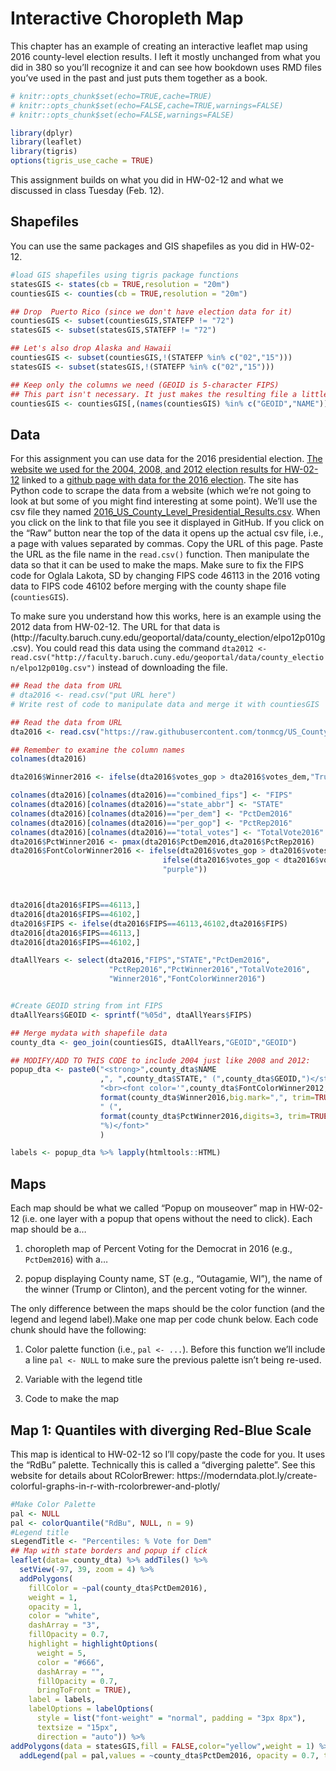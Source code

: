 # Interactive Choropleth Map

This chapter has an example of creating an interactive leaflet map using 2016 county-level election results. I left it mostly unchanged from what you did in 380 so you'll recognize it and can see how bookdown uses RMD files you've used in the past and just puts them together as a book.


```r
# knitr::opts_chunk$set(echo=TRUE,cache=TRUE)
# knitr::opts_chunk$set(echo=FALSE,cache=TRUE,warnings=FALSE)
# knitr::opts_chunk$set(echo=FALSE,warnings=FALSE)
```


```r
library(dplyr)
library(leaflet)
library(tigris)
options(tigris_use_cache = TRUE)
```

This assignment builds on what you did in HW-02-12 and what we discussed in class Tuesday (Feb. 12).

## Shapefiles

You can use the same packages and GIS shapefiles as you did in HW-02-12. 

```r
#load GIS shapefiles using tigris package functions
statesGIS <- states(cb = TRUE,resolution = "20m")
countiesGIS <- counties(cb = TRUE,resolution = "20m")

## Drop  Puerto Rico (since we don't have election data for it)
countiesGIS <- subset(countiesGIS,STATEFP != "72")
statesGIS <- subset(statesGIS,STATEFP != "72")

## Let's also drop Alaska and Hawaii
countiesGIS <- subset(countiesGIS,!(STATEFP %in% c("02","15")))
statesGIS <- subset(statesGIS,!(STATEFP %in% c("02","15")))

## Keep only the columns we need (GEOID is 5-character FIPS)
## This part isn't necessary. It just makes the resulting file a little smaller, so the final map will load a little quicker. I won't bother for statesGIS because it's small already
countiesGIS <- countiesGIS[,(names(countiesGIS) %in% c("GEOID","NAME"))]
```


## Data
For this assignment you can use data for the 2016 presidential election. [The website we used for the 2004, 2008, and 2012 election results for HW-02-12](https://www.baruch.cuny.edu/confluence/display/geoportal/US+Presidential+Election+County+Results) linked to a [github page with data for the 2016 election](https://github.com/tonmcg/US_County_Level_Election_Results_08-16). The site has Python code to scrape the data from a website (which we're not going to look at but some of you might find interesting at some point). We'll use the csv file they named [2016_US_County_Level_Presidential_Results.csv](https://github.com/tonmcg/US_County_Level_Election_Results_08-16). When you click on the link to that file you see it displayed in GitHub. If you click on the "Raw" button near the top of the data it opens up the actual csv file, i.e., a page with values separated by commas. Copy the URL of this page. Paste the URL as the file name in the `read.csv()` function. Then manipulate the data so that it can be used to make the maps. Make sure to fix the FIPS code for Oglala Lakota, SD by changing FIPS code 46113 in the 2016 voting data to FIPS code 46102 before merging with the county shape file (`countiesGIS`). 

To make sure you understand how this works, here is an example using the 2012 data from HW-02-12. The URL for that data is (http://faculty.baruch.cuny.edu/geoportal/data/county_election/elpo12p010g.csv). You could read this data using the command `dta2012 <- read.csv("http://faculty.baruch.cuny.edu/geoportal/data/county_election/elpo12p010g.csv")` instead of downloading the file. 


```r
## Read the data from URL
# dta2016 <- read.csv("put URL here")
# Write rest of code to manipulate data and merge it with countiesGIS

```


```r
## Read the data from URL
dta2016 <- read.csv("https://raw.githubusercontent.com/tonmcg/US_County_Level_Election_Results_08-16/master/2016_US_County_Level_Presidential_Results.csv")

## Remember to examine the column names
colnames(dta2016)

dta2016$Winner2016 <- ifelse(dta2016$votes_gop > dta2016$votes_dem,"Trump","Clinton")

colnames(dta2016)[colnames(dta2016)=="combined_fips"] <- "FIPS"
colnames(dta2016)[colnames(dta2016)=="state_abbr"] <- "STATE"
colnames(dta2016)[colnames(dta2016)=="per_dem"] <- "PctDem2016"
colnames(dta2016)[colnames(dta2016)=="per_gop"] <- "PctRep2016"
colnames(dta2016)[colnames(dta2016)=="total_votes"] <- "TotalVote2016"
dta2016$PctWinner2016 <- pmax(dta2016$PctDem2016,dta2016$PctRep2016)
dta2016$FontColorWinner2016 <- ifelse(dta2016$votes_gop > dta2016$votes_dem,"red",
                                  ifelse(dta2016$votes_gop < dta2016$votes_dem,"blue",
                                  "purple"))



dta2016[dta2016$FIPS==46113,]
dta2016[dta2016$FIPS==46102,]
dta2016$FIPS <- ifelse(dta2016$FIPS==46113,46102,dta2016$FIPS)
dta2016[dta2016$FIPS==46113,]
dta2016[dta2016$FIPS==46102,]

dtaAllYears <- select(dta2016,"FIPS","STATE","PctDem2016",
                      "PctRep2016","PctWinner2016","TotalVote2016",
                      "Winner2016","FontColorWinner2016")


#Create GEOID string from int FIPS
dtaAllYears$GEOID <- sprintf("%05d", dtaAllYears$FIPS)

## Merge mydata with shapefile data
county_dta <- geo_join(countiesGIS, dtaAllYears,"GEOID","GEOID")

## MODIFY/ADD TO THIS CODE to include 2004 just like 2008 and 2012:
popup_dta <- paste0("<strong>",county_dta$NAME
                    ,", ",county_dta$STATE," (",county_dta$GEOID,")</strong>",
                    "<br><font color='",county_dta$FontColorWinner2012,"'>2012: ",
                    format(county_dta$Winner2016,big.mark=",", trim=TRUE),
                    " (",
                    format(county_dta$PctWinner2016,digits=3, trim=TRUE),
                    "%)</font>"
                    )

labels <- popup_dta %>% lapply(htmltools::HTML)

```


## Maps
Each map should be what we called "Popup on mouseover" map in HW-02-12 (i.e. one layer with a popup that opens without the need to click). Each map should be a...

1. choropleth map of Percent Voting for the Democrat in 2016 (e.g., `PctDem2016`) with a...

2. popup displaying County name, ST (e.g., "Outagamie, WI"), the name of the winner (Trump or Clinton), and the percent voting for the winner.


The only difference between the maps should be the color function (and the legend and legend label).Make one map per code chunk below. Each code chunk should have the following: 

1. Color palette function (i.e., `pal <- ...`). Before this function we'll include a line `pal <- NULL` to make sure the previous palette isn't being re-used.

2. Variable with the legend title

3. Code to make the map



## Map 1: Quantiles with diverging Red-Blue Scale
This map is identical to HW-02-12 so I'll copy/paste the code for you. It uses the "RdBu" palette. Technically this is called a "diverging palette". See this website for details about RColorBrewer: https://moderndata.plot.ly/create-colorful-graphs-in-r-with-rcolorbrewer-and-plotly/


```r
#Make Color Palette
pal <- NULL
pal <- colorQuantile("RdBu", NULL, n = 9)
#Legend title
sLegendTitle <- "Percentiles: % Vote for Dem"
## Map with state borders and popup if click
leaflet(data= county_dta) %>% addTiles() %>%
  setView(-97, 39, zoom = 4) %>% 
  addPolygons(
    fillColor = ~pal(county_dta$PctDem2016),
    weight = 1,
    opacity = 1,
    color = "white",
    dashArray = "3",
    fillOpacity = 0.7,
    highlight = highlightOptions(
      weight = 5,
      color = "#666",
      dashArray = "",
      fillOpacity = 0.7,
      bringToFront = TRUE),
    label = labels,
    labelOptions = labelOptions(
      style = list("font-weight" = "normal", padding = "3px 8px"),
      textsize = "15px",
      direction = "auto")) %>%
addPolygons(data = statesGIS,fill = FALSE,color="yellow",weight = 1) %>%
  addLegend(pal = pal,values = ~county_dta$PctDem2016, opacity = 0.7, title = sLegendTitle,position = "bottomright") 
```


